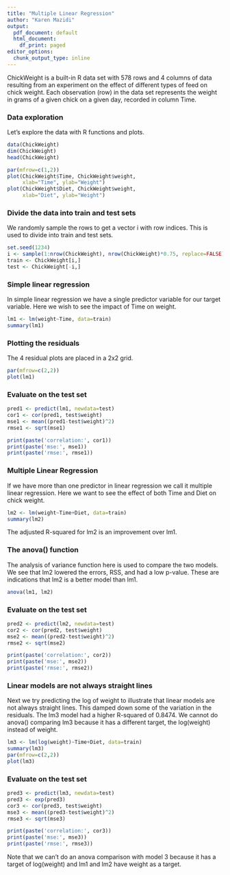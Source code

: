 ```yaml
---
title: "Multiple Linear Regression"
author: "Karen Mazidi"
output:
  pdf_document: default
  html_document:
    df_print: paged
editor_options:
  chunk_output_type: inline
---
```


ChickWeight is a built-in R data set with 578 rows and 4 columns of data resulting from an experiment on the effect of different types of feed on chick weight. Each observation (row) in the data set represents the weight in grams of a given chick on a given day, recorded in column Time. 

### Data exploration

Let's explore the data with R functions and plots.

```r
data(ChickWeight)
dim(ChickWeight)
head(ChickWeight)
```



```r
par(mfrow=c(1,2))
plot(ChickWeight$Time, ChickWeight$weight,
     xlab="Time", ylab="Weight")
plot(ChickWeight$Diet, ChickWeight$weight,
     xlab="Diet", ylab="Weight")
```

### Divide the data into train and test sets

We randomly sample the rows to get a vector i with row indices. This is used to divide into train and test sets. 

```r
set.seed(1234)
i <- sample(1:nrow(ChickWeight), nrow(ChickWeight)*0.75, replace=FALSE)
train <- ChickWeight[i,]
test <- ChickWeight[-i,]
```

### Simple linear regression

In simple linear regression we have a single predictor variable for our target variable. Here we wish to see the impact of Time on weight.

```r
lm1 <- lm(weight~Time, data=train)
summary(lm1)
```

### Plotting the residuals

The 4 residual plots are placed in a 2x2 grid.

```r
par(mfrow=c(2,2))
plot(lm1)
```
### Evaluate on the test set

```r
pred1 <- predict(lm1, newdata=test)
cor1 <- cor(pred1, test$weight)
mse1 <- mean((pred1-test$weight)^2) 
rmse1 <- sqrt(mse1)

print(paste('correlation:', cor1))
print(paste('mse:', mse1))
print(paste('rmse:', rmse1))
```



### Multiple Linear Regression

If we have more than one predictor in linear regression we call it multiple linear regression. Here we want to see the effect of both Time and Diet on chick weight.

```r
lm2 <- lm(weight~Time+Diet, data=train)
summary(lm2)
```

The adjusted R-squared for lm2 is an improvement over lm1.

### The anova() function

The analysis of variance function here is used to compare the two models. We see that lm2 lowered the errors, RSS, and had a low p-value. These are indications that lm2 is a better model than lm1. 

```r
anova(lm1, lm2)
```

### Evaluate on the test set

```r
pred2 <- predict(lm2, newdata=test)
cor2 <- cor(pred2, test$weight)
mse2 <- mean((pred2-test$weight)^2) 
rmse2 <- sqrt(mse2)

print(paste('correlation:', cor2))
print(paste('mse:', mse2))
print(paste('rmse:', rmse2))
```

### Linear models are not always straight lines

Next we try predicting the log of weight to illustrate that linear models are not always straight lines. This damped down some of the variation in the residuals. The lm3 model had a higher R-squared of 0.8474. We cannot do anova() comparing lm3 because it has a different target, the log(weight) instead of weight.

```r
lm3 <- lm(log(weight)~Time+Diet, data=train)
summary(lm3)
par(mfrow=c(2,2))
plot(lm3)
```

### Evaluate on the test set

```r
pred3 <- predict(lm3, newdata=test)
pred3 <- exp(pred3)
cor3 <- cor(pred3, test$weight)
mse3 <- mean((pred3-test$weight)^2) 
rmse3 <- sqrt(mse3)

print(paste('correlation:', cor3))
print(paste('mse:', mse3))
print(paste('rmse:', rmse3))
```

Note that we can't do an anova comparison with model 3 because it has a target of log(weight) and lm1 and lm2 have weight as a target.